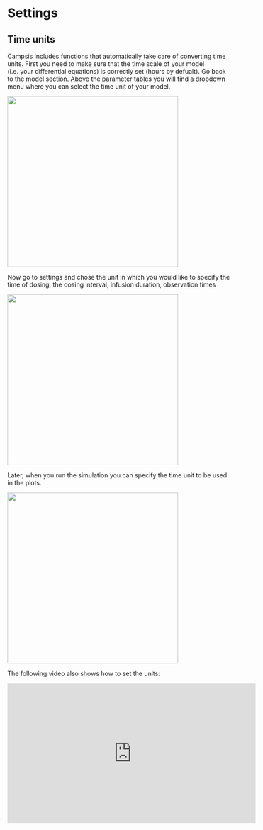 # Settings

## Time units

Campsis includes functions that automatically take care of converting time units. First you need to make sure that the time scale of your model (i.e. your differential equations) is correctly set (hours by defualt). Go back to the model section. Above the parameter tables you will find a dropdown menu where you can select the time unit of your model.

![](pictures/model_time.png){width="385"}

Now go to settings and chose the unit in which you would like to specify the time of dosing, the dosing interval, infusion duration, observation times

![](pictures/time-units.png){width="385"}

Later, when you run the simulation you can specify the time unit to be used in the plots.

![](pictures/time-units-plot.png){width="385"}

The following video also shows how to set the units:

<iframe width="560" height="315" src="https://www.youtube.com/embed/Il3Z56sG34g?si=CQkpb8IvMOdfZwRz" title="YouTube video player" frameborder="0" allow="accelerometer; autoplay; clipboard-write; encrypted-media; gyroscope; picture-in-picture; web-share" referrerpolicy="strict-origin-when-cross-origin" allowfullscreen>

</iframe>
